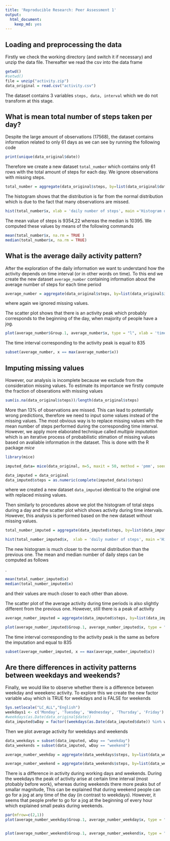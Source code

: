 ---
title: 'Reproducible Research: Peer Assessment 1'
output:
  html_document:
    keep_md: yes
---


## Loading and preprocessing the data
Firstly we check the working directory (and switch it if necessary) and unzip the data file. Thereafter we read the csv into the data frame 

```{r, echo = TRUE}
getwd()
#setwd()
file = unzip("activity.zip")
data_original = read.csv("activity.csv")
```


The dataset contains 3 variables <code>steps, data, interval</code> which we do not transform at this stage.


## What is mean total number of steps taken per day?
Despite the large  amount of observations (17568), the dataset contains information related to only 61 days as we can see by running the following code

```{r echo = TRUE}
print(unique(data_original$date))
```

Therefore we create a new dataset <code>total_number</code> which contains only 61 rows with the total amount of steps for each day. We ignore observations with missing steps.
```{r, echo = TRUE}
total_number = aggregate(data_original$steps, by=list(data_original$date), FUN = sum, na.rm = TRUE)
```

The histogram shows that the distribution is far from the normal distribution which is due to the fact that many observations are missed.


```{r "hist1", echo = TRUE, fig.path= 'figure/'}
hist(total_number$x, xlab = 'daily number of steps', main ='Histogram of daily number of steps')
```


The mean value of steps is 9354,22 whereas the median is 10395. We computed these values by means of the following commands


```{r, echo = TRUE}
mean(total_number$x, na.rm = TRUE )
median(total_number$x, na.rm = TRUE)
```


## What is the average daily activity pattern?

After the exploration of the daily information we want to understand how the activity depends on time interval (or in other words on time). To this end we create the new dataset <code>average_number</code> containing information about the average number of steps for each time period

```{r, echo = TRUE}
average_number = aggregate(data_original$steps, by=list(data_original$interval), FUN = mean, na.rm = TRUE)
```


where again we ignored missing values. 

The scatter plot shows that there is an activity peak which probably corresponds to the beginning of the day, when majority of people have a jog. 

```{r "ts1", echo = TRUE, fig.path= 'figure/'}
plot(average_number$Group.1, average_number$x, type = "l", xlab = 'time interval', ylab = 'average number of steps')
```

The time interval corresponding to the activity peak is equal to 835
```{r, echo = TRUE}
subset(average_number, x == max(average_number$x)) 
```


## Imputing missing values
However, our analysis is incomplete because we exclude from the consideration missing values. To estimate its importance we firstly compute the fraction of obserations with missing values 


```{r, echo = TRUE}
sum(is.na(data_original$steps))/length(data_original$steps)
```
More than 13% of observations are missed. This can lead to potentially wrong predictions, therefore we need to input some values instead of the missing values. The most obvious way is to replace missing values with the mean number of steps performed during the corresponding time interval. However, we apply more elaborated technique called *multiple imputation* which is an iterative process of probabilistic stimation of missing values based on avaliable information in the dataset. This is done with the R package *mice*


```{r, echo = TRUE, cache = TRUE}
library(mice)

imputed_data= mice(data_original, m=5, maxit = 50, method = 'pmm', seed = 500)

data_imputed = data_original
data_imputed$steps = as.numeric(complete(imputed_data)$steps)
```
where we created a new dataset <code>data_imputed</code> identical to the original one with replaced missing values. 

Then similarly to procedures above we plot the histogram of total steps during a day and the scatter plot which shows activity during time intervals. However, this analysis is performed based on the new dataset without missing values. 


```{r "hist2", echo = TRUE, fig.path= 'figure/'}
total_number_imputed = aggregate(data_imputed$steps, by=list(data_imputed$date), FUN = sum, na.rm = TRUE)

hist(total_number_imputed$x,  xlab = 'daily number of steps', main ='Histogram of daily number of steps')
```

The new histogram is much closer to the normal distribution than the previous one. The mean and median number of daily steps can be computed as follows

.
```{r, echo = TRUE}
mean(total_number_imputed$x)
median(total_number_imputed$x)
```

and their values are much closer to each other than above.

The scatter plot of the average activity during time periods is also slightly different from the previous one. However, still there is a peak of activity 

```{r "ts2", echo = TRUE, fig.path= 'figure/'}
average_number_imputed = aggregate(data_imputed$steps, by=list(data_imputed$interval), FUN = mean)

plot(average_number_imputed$Group.1, average_number_imputed$x, type = "l", xlab = 'time interval', ylab = 'average number of steps')
```


The time interval corresponding to the activity peak is the same as before the imputation and equal to 835
```{r, echo = TRUE}
subset(average_number_imputed, x == max(average_number_imputed$x)) 
```


## Are there differences in activity patterns between weekdays and weekends?

Finally, we would like to observe whether there is a difference between weekday and weeekenc activity. To explore this we create the new factor variable <code>wDay</code> which is TRUE for weekdays and is FALSE for weekends 


```{r, echo = TRUE}
Sys.setlocale("LC_ALL","English")
weekdays1 <- c('Monday', 'Tuesday', 'Wednesday', 'Thursday', 'Friday')
#weekdays(as.Date(data_original$date))
data_imputed$wDay = factor((weekdays(as.Date(data_imputed$date)) %in% weekdays1), levels=c(FALSE, TRUE), labels=c('weekend', 'weekday')) 
```
      
      


Then we plot average activity for weekdays and weekends

```{r, echo = TRUE}
data_weekdays = subset(data_imputed, wDay == "weekday")
data_weekends = subset(data_imputed, wDay == "weekend")

average_number_weekday = aggregate(data_weekdays$steps, by=list(data_weekdays$interval), FUN = mean, na.rm = TRUE)

average_number_weekend = aggregate(data_weekends$steps, by=list(data_weekends$interval), FUN = mean, na.rm = TRUE)
```



There is a difference in activity during working days and weekends. During the weekdays the peak of activity arise at certain time interval (most ptobably before work), whereas during weekends there more peaks but of smallar magnitude, This can be explained that during weekend people can go for a jog at any time of the day (in contrast to weekdays). However, it seems that people prefer to go for a jog at the beginning of every hour which explained small peaks during weekends.


```{r "panel-plot", echo = TRUE, fig.path= 'figure/'}
par(mfrow=c(2,1))
plot(average_number_weekday$Group.1, average_number_weekday$x, type = "l", xlab = 'time interval', ylab = 'average number of steps',  main =  'average number os steps during weekdays')


plot(average_number_weekend$Group.1, average_number_weekend$x, type = "l",  xlab = 'time interval', ylab = 'average number of steps', main =  'average number os steps during weekends')
```








         

